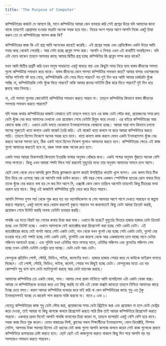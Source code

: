 ```yaml
---
title: 'The Purpose of Computer'
---
```


কম্পিউটারের কাজটা যে আসলে কি, মানে কম্পিউটার আমরা কেন ব্যবহার করি সেই প্রশ্নের উত্তর যদি আমাদের জানা থাকে তাহলেই প্রোগ্রামার হওয়ার যাত্রাটা অনেক সহজ হয়ে যায়। নিচের অংশ পড়ার আগে আপনি নিজে একটু চিন্তা করুন তো যে কম্পিউটারের আসল কাজ কি?

কম্পিউটারের কাজ কি এই প্রশ্ন আমি অনেকের কাছেই করেছি। এই প্রশ্নের সহজ এবং প্রেডিক্টেবল একটা উত্তর আমি সবার কাছ থেকেই পেয়েছি। আর সেটা হচ্ছে প্রব্লেম সল্ভ করা। আপনি ও নিশ্চয় এখন এই কথাটিই ভাবছিলেন। যদি এটা ভেবে থাকেন তাহলে আপনার কাছে আমার দ্বিতীয় প্রশ্ন হচ্ছে কম্পিউটার কি প্রব্লেম সল্ভ করে থাকে?

যখন আমি দ্বিতীয় প্রশ্নটি করি তখন মানুষ সাধারণত একটু ঘাবড়ে যায় এবং কিছুটা সময় নিয়ে বলে বাস্তব জীবনের সমস্যা গুলো কম্পিউটার সমাধান করে থাকে। বাস্তব জীবনের কোন সমস্যা কম্পিউটার সমাধান করে? আমার বাসার ওয়াশরুমের পানির পাইপটা নষ্ট হয়ে গেছে, কম্পিউটারকি এটা সেরে দিতে পারবে? গত দুই দিন ধরে আমি আমার চার্জারটা খুঁজে পাচ্ছি না, কম্পিউটারকি সেটা খুঁজে দিতে পারবে? নাকি আমার রুমের লাইটটা ঠিক করে দিতে পারবে? দুই দিন ধরে জ্বলছে আর নিভছে।

না, এই সমস্যা গুলোর কোনোটাই কম্পিউটার সমাধান করতে পারবে না। তাহলে কম্পিউটার কিভাবে বাস্তব জীবনের সমস্যার সমাধান করতে পারলো?

যদি সহজ কথায় কম্পিউটারের কাজটা বোঝাতে চাই তাহলে বলতে হবে এর কাজ ডেটা স্টোর করা, প্রয়োজনের সময় দ্রুত ডেটা খুঁজে বের করে আমাদের দেখানো এবং প্রয়োজন শেষে ডেটাটা রিমুভ করে দেওয়া। এর বাইরে কম্পিউটারের আর কোনো কাজ নেই। এখানে ডেটা বলতে যেকোনো ইনফরমেশনকে বোঝানো হচ্ছে। আমরা সারা মাস কিভাবে চলবো মাসের শুরুতেই খাতা কলমে একটা বাজেট তৈরি করি। এই বাজেট খাতা কলমে না করে আমরা কম্পিউটারে করতে পারি। তাহলে হিসেব নিকেশে অনেক সহজ হবে যাবে। খাতা কলমে কাজ করলে যেমন একটা ইনফরমেশন খুঁজে বের করতে অনেক সমস্যা হবে, ঠিক একই সাথে হিসেব নিকেশ গুলোও আমাদের করতে হবে। কম্পিউটারের ক্ষেত্রে এই কাজ গুলো আমাদের করতেই হবে না, বরঞ্চ সমস্ত কাজ অনেক দ্রুত হবে।

একটা সময় আমরা ডিকশনারি কিনতাম ইংরেজি ভাষার অনুবাদ খোঁজার জন্য। একটা শব্দের অনুবাদ খুঁজতে অনেক বেশি সময় লাগতো। কিন্তু এখন আমরা শব্দটা লিখে সার্চ করলেই মুহুর্তের মধ্যে তার অনুবাদ আমাদের সামনে চলে আসে।

ছোট বেলা থেকে দেখে আসছি ক্লাস টিচার ক্লাসরুমে প্রবেশ করেই উপস্থিতির খাতাটা খুলে বসেন। এবং কলম দিয়ে টিক চিহ্ন দিয়ে কে এসেছে আর কে আসেনি মার্ক ডাউন করেন। যদি বছর শেষে একজন স্পেসিফিক ছাত্রের রোল নাম্বার দিয়ে তাকে খুঁজে বের করতে বলা হয় সে কয় দিন আসে নি, এক্স্যাক্ট কোন কোন তারিখে আসেনি তাহলেই কিন্তু টিচারের মাথা খারাপ হয়ে যাবে। কিন্তু এই কাজটাই কম্পিউটার তুড়ি মেরে করে দিতে পারবে।

আপনি সিম্পল গুগল সার্চ থেকে শুরু করে যত বড় অ্যাপলিকেশন বা গেম আপনার আশে পাশে দেখতে পারছেন বা কল্পনা করতে পারছেন, একটু ভালো করে খেয়াল করলেই বুঝতে পারবেন সব জায়গাতেই কিছু ডেটা আমরা ক্রিয়েট করছি, প্রয়োজন শেষে ডিলিট করছি অথবা ডেটাটা ব্যবহার করছি।

পাবজি এর মতো বিরাট বড় গেমের কথায় চিন্তা করা যাক। এখানে কি হচ্ছে? মুহুর্তের ভিতরে হাজার হাজার ডেটা ক্রিয়েট হচ্ছে এবং ডিলিট হচ্ছে। এখানে আপনাকে যেই ক্যারেক্টার দ্বারা রিপ্রেসেন্ট করা হচ্ছে সেটা একটা ডেটা। এই ক্যারেক্টারের কাছে যেই গানটা আছে সেটা একটা ডেটা, গান থেকে যখন বুলেট বের হচ্ছে সেটা একটা ডেটা, বুলেট বের হওয়ার পরে যেই শব্দটা হচ্ছে সেটা একটা ডেটা, বুলেটটা এক জায়গা থেকে আর একজায়গায় চলে যাচ্ছে মানে ডেটার পজিশন আপডেট হচ্ছে। এবং গুলিটা যখন এনিমির গায়ে লাগছে মানে, এনিমির পজিশন এবং বুলেটের পজিশন সেম হচ্ছে তখন এনিমি ডেটাটা ডেস্ট্রয় হয়ে যাচ্ছে। ডেটা ডেটা আর ডেটা।

ফেসবুকে প্রতিদিন পোস্ট, স্টোরি, ভিডিও, লাইক, কমেন্টের বন্যা। হাজার হাজার শেয়ার করে যে কাউকে ভাইরাল বানায়ে দিচ্ছেন। এই পোস্ট, স্টোরি, ভিডিও, লাইক, কমেন্ট, শেয়ার সব কিছুই হচ্ছে ডেটা। ফেসবুকের মতো এত বড় কোম্পানি শুধু বসে বসে ডেটা ম্যানিপুলেট করছে আর ডেটা ম্যানেজ করছে।

আমাদের কম্পিউটার তো একটা বোকা, গাধা। আমার লেখা প্রথম বইটাতে আমি বলেছিলাম এটা একটা বোকা বাক্স। আমরা যে কম্পিউটারকে ব্যবহার করে এত কিছু করছি তা যদি এই বোকা বাক্সটা জানতো তাহলে নিশ্চিত আমাদের কাছে ট্যাক্স চেয়ে বসত। কারণ আমরা কম্পিউটার ব্যবহার করে যাই করি না কেন কম্পিউটারের কাছে শুধু এত টুকু ইনফরমেশনই যাচ্ছে যে কারেন্ট পাস করবো নাকি করবো না। মানে ০ এবং ১।

যেহেতু কম্পিউটারের কাজ শুধু ডেটা স্টোর করা, প্রয়োজনের সময় ডেটা রিট্রাইভ করা এবং প্রয়োজন না হলে ডেটা ডেস্ট্রয় করে দেওয়া, তাই আমরা যা কিছু কাগজে কলমে রিপ্রেসেন্ট করতে পারি ঠিক তাই আমরা কম্পিউটারে রিপ্রেসেন্ট করতে পারবো। একবারে প্রথম দিনেই আপনি পাবজি বানানোর চিন্তা করেন না, তাহলে ব্যাপারটা একটু বেশি বেশি হয়ে যাবে। সহজ কাজ দিয়ে শুরু করেন। যেমন বাজারের লিস্ট, ক্লাসের সকল শিক্ষার্থীদের ইনফরমেশন, ফোন ডিরেক্টরি, সিম্পল নোটস, আপনার টাকা পয়সার হিসেব এই ধরনের যেই কাজ গুলো আপনি কাগজে কলমে করেন সেই কাজ গুলোকে প্রথমে কম্পিউটারে রূপান্তরের চেষ্টা করতে হবে। ছোট ছোট এই কাজগুলো করতে থাকলে কিছু দিন পরে আপনি বড় বড় সমস্যারও সমাধান করতে পারবেন।
